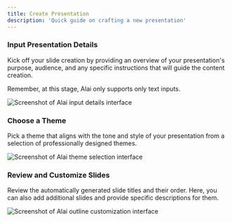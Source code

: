 ```yaml
---
title: Create Presentation
description: 'Quick guide on crafting a new presentation'
---
```


### Input Presentation Details

Kick off your slide creation by providing an overview of your presentation's purpose,
audience, and any specific instructions that will guide the content creation.

Remember, at this stage, Alai only supports only text inputs.

![Screenshot of Alai input details interface](images/create.png)

### Choose a Theme

Pick a theme that aligns with the tone and style of your presentation from a selection of professionally designed themes.

![Screenshot of Alai theme selection interface](images/select-theme.png)

### Review and Customize Slides

Review the automatically generated slide titles and their order. Here, you can also add additional slides and provide specific descriptions for them.

![Screenshot of Alai outline customization interface](images/outline.png)

